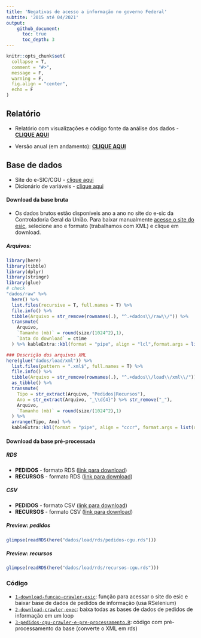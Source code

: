 ```yaml
---
title: 'Negativas de acesso a informação no governo Federal'
subtite: '2015 até 04/2021'
output:
    github_document:
      toc: true
      toc_depth: 3
---
```


```r
knitr::opts_chunk$set(
  collapse = T,
  comment = "#>",
  message = F,
  warning = F,
  fig.align = "center",
  echo = F
)
```

## Relatório

* Relatório com visualizações e código fonte da análise dos dados - **[CLIQUE AQUI](https://transparencia-brasil.github.io/negativas-acesso-informacao-Executivo-federal-2021-1/negativas-de-acesso-a-informacao.html)**

* Versão anual (em andamento): **[CLIQUE AQUI](https://transparencia-brasil.github.io/negativas-acesso-informacao-Executivo-federal-2021-1/negativas-de-acesso-a-informacao-2.html)**

## Base de dados

* Site do e-SIC/CGU - [clique aqui](http://www.consultaesic.cgu.gov.br/busca/_layouts/15/DownloadPedidos/DownloadDados.aspx)
* Dicionário de variáveis - [clique aqui](http://www.consultaesic.cgu.gov.br/arquivosRelatorios/PedidosRespostas/Dicionario-Dados-Exportacao.txt)

#### Download da base bruta

* Os dados brutos estão disponíveis ano a ano no site do e-sic da Controladoria Geral da União. Para baixar manualmente [acesse o site do esic](http://www.consultaesic.cgu.gov.br/busca/_layouts/15/DownloadPedidos/DownloadDados.aspx), selecione ano e formato (trabalhamos com XML) e clique em download.  

##### Arquivos:

```r
library(here)
library(tibble)
library(dplyr)
library(stringr)
library(glue)
# check
"dados/raw" %>% 
  here() %>% 
  list.files(recursive = T, full.names = T) %>% 
  file.info() %>% 
  tibble(Arquivo = str_remove(rownames(.), "^.+dados\\/raw\\/")) %>%  
  transmute(
    Arquivo, 
    `Tamanho (mb)` = round(size/(1024^2),1),
    `Data do download` = ctime
  ) %>% kableExtra::kbl(format = "pipe", align = "lcl",format.args = list(decimal.mark = ","))
```

```r
### Descrição dos arquivos XML
here(glue("dados/load/xml")) %>% 
  list.files(pattern = ".xml$", full.names = T) %>% 
  file.info() %>% 
  tibble(Arquivo = str_remove(rownames(.), "^.+dados\\/load\\/xml\\/")) %>%  
  as_tibble() %>% 
  transmute(
    Tipo = str_extract(Arquivo, "Pedidos|Recursos"),
    Ano = str_extract(Arquivo, "_\\d{4}") %>% str_remove("_"),
    Arquivo, 
    `Tamanho (mb)` = round(size/(1024^2),1)
  ) %>%
  arrange(Tipo, Ano) %>% 
  kableExtra::kbl(format = "pipe", align = "cccr", format.args = list(decimal.mark = ","))
```

#### Download da base pré-processada

##### RDS

* **PEDIDOS** - formato RDS ([link para download](https://drive.google.com/file/d/1TKnHS2YLZW6BC9ubKqvvoTG9Dg1vVyOO/view?usp=sharing))
* **RECURSOS** - formato RDS ([link para download](https://drive.google.com/file/d/17Kh-jtamT-Q-nBZExwHXQjj3L1kDgmZJ/view?usp=sharing))

##### CSV

* **PEDIDOS** - formato CSV ([link para download](https://drive.google.com/file/d/1R8_M5AVYJfS_8jYFP9NVuVfFtJQrbtlb/view?usp=sharing))
* **RECURSOS** - formato CSV ([link para download](https://drive.google.com/file/d/1ZyMi4AFHq32WayrXPc0wrsgMcv3dG7tp/view?usp=sharing))

##### Preview: pedidos 
```r
glimpse(readRDS(here("dados/load/rds/pedidos-cgu.rds")))
```

##### Preview: recursos
```r
glimpse(readRDS(here("dados/load/rds/recursos-cgu.rds")))
```

### Código

* [`1-download-funcao-crawler-esic`](src/1-pedidos-cgu-funcao-crawler-esic.R): função para acessar o site do esic e baixar base de dados de pedidos de informação (usa RSelenium)
* [`2-download-crawler-exec`](src/2-pedidos-cgu-crawler-exec.R): baixa todas as bases de dados de pedidos de informação em um loop
* [`3-pedidos-cgu-crawler-e-pre-processamento.R`](src/3-pedidos-cgu-crawler-e-pre-processamento.R): código com pré-processamento da base (converte o XML em rds)